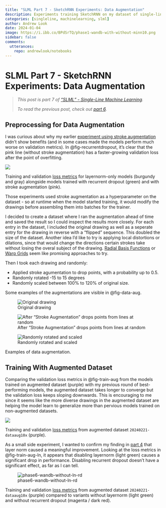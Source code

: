 ```yaml
---
title: "SLML Part 7 - SketchRNN Experiments: Data Augmentation"
description: Experiments training SketchRNN on my dataset of single-line drawings.
categories: [singleline, machinelearning, slml]
author: Andrew Look
date: 2024-01-04
image: https://i.ibb.co/BPdSrTQ/phase1-wandb-with-without-minn10.png
sidebar: false
comments:
  utterances:
    repo: andrewlook/notebooks
---
```


# SLML Part 7 - SketchRNN Experiments: Data Augmentation

> _This post is part 7 of ["SLML" - Single-Line Machine Learning](/projects/slml.qmd)._
> 
> _To read the previous post, check out [part 6](./slml_part6.qmd)._

<!--
>
> _If you want to keep reading, check out [part 8](./slml_part8.qmd)._
-->

## Preprocessing for Data Augmentation

I was curious about why my earlier [experiment using stroke augmentation](/slml_part4.html#recurrent-dropout) didn't show benefits (and in some cases made the models perform much worse on validation metrics). In @fig-recurrentdropout, it's clear that the pink line (without stroke augmentation) has a faster-growing validation loss after the point of overfitting.

:::{#fig-recurrentdropout .column-body-outset}
![](https://i.ibb.co/xJD1VMg/phase2-wandb-V2-recurrent-dropout.png)

Training and validation [loss metrics](https://wandb.ai/andrewlook/sketchrnn-pytorch/reports/look_i16_minn10-layernorm-with-without-recurrent-dropout--Vmlldzo2OTQ1Mzk5) for layernorm-only models (burgundy and gray) alongside models trained with recurrent dropout (green) and with stroke augmentation (pink).
:::

Those experiments used stroke augmentation as a hyperparameter on the dataset - so at runtime when the model started training, it would modify the drawings before assembling them into batches for the trainer.

I decided to create a dataset where I ran the augmentation ahead of time and saved the result so I could inspect the results more closely. For each entry in the dataset, I included the original drawing as well as a seperate entry for the drawing in reverse with a "flipped" sequence. This doubled the size of the dataset. [Another idea I'd like to try is applying local distortions or dilations, since that would change the directions certain strokes take without losing the overal subject of the drawing. [Radial Basis Functions](https://en.wikipedia.org/wiki/Radial_basis_function) or [Warp Grids](https://www.tvpaint.com/doc/tvp11/index.php?id=lesson-fx-distortion-warp-grid) seem like promising approaches to try.]{.aside}

Then I took each drawing and randomly:

- Applied stroke agumentation to drop points, with a probability up to 0.5.
- Randomly rotated -15 to 15 degrees
- Randomly scaled between 100% to 120% of original size.

Some examples of the augmentations are visible in @fig-data-aug.

:::{#fig-data-aug .column-body-outset layout-ncol=3}
![Original drawing](https://i.ibb.co/sq9YtDX/aug0.png)

![After "Stroke Augmentation" drops points from lines at random](https://i.ibb.co/VDp5d3D/aug1.png)

![Randomly rotated and scaled](https://i.ibb.co/z59gv5S/aug2.png)

Examples of data augmentation.
:::

## Training With Augmented Dataset

Comparing the validation loss metrics in @fig-train-aug from the models trained on augmented dataset (purple) with my previous round of best-performing models, the augmented dataset takes longer to converge but the validation loss keeps sloping downwards. This is encouraging to me since it seems like the more diverse drawings in the augmented dataset are helping the model learn to generalize more than pervious models trained on non-augmented datasets.

:::{#fig-train-aug .column-body-outset}
![](https://i.ibb.co/jbJ7RQF/phase6-wandb-epoch20240221-data-aug.png)

Training and validation [loss metrics](https://wandb.ai/andrewlook/sketchrnn-pytorch/reports/epoch20240221_expanded10x_trainval--Vmlldzo2OTQ1NjUw) from augmented dataset `20240221-dataaug10x` (purple).
:::

As a small side experiment, I wanted to confirm my finding in [part 4](./slml_part4.qmd) that layer norm caused a meaningful improvement. Looking at the loss metrics in @fig-train-aug-ln, it appears that disabling layernorm (light green) causes a significant drop in performance. Disabling recurrent dropout doesn't have a significant effect, as far as I can tell.

:::{#fig-train-aug-ln .column-body-outset}
![phase6-wandb-without-ln-rd](https://i.ibb.co/5L7BkNM/phase6-wandb-without-ln-rd.png)

Training and validation [loss metrics](https://wandb.ai/andrewlook/sketchrnn-pytorch/reports/epoch20240221-with-without-layernorm-recurrent-dropout--Vmlldzo2OTQ1NzA0) from augmented dataset `20240221-dataaug10x` (purple) compared to variants without layernorm (light green) and without recurrent dropout (magenta / dark red).
:::


<!--
> _If you want to keep reading, check out [part 7](./slml_part7.qmd) of my [SLML](/projects/slml.qmd) series._
-->


<!--

=== Phase 6 - Data Aug ===

* 1to0qyp3: [enchanting-fireworks-40\_\_dataaug10x | sketchrnn-pytorch – Weights & Biases](https://wandb.ai/andrewlook/sketchrnn-pytorch/runs/1to0qyp3?workspace=user-andrewlook)
* 5m3e5ent: [auspicious-dragon-43\_\_dataaug10x\_bestval | sketchrnn-pytorch – Weights & Biases](https://wandb.ai/andrewlook/sketchrnn-pytorch/runs/5m3e5ent?workspace=user-andrewlook)
	* note: identical hyperparams, but I had the model set up to save every 100 epochs. Since the much larger augmented dataset had longer epochs, the point of overfitting came around epoch
	* ![phase6-wandb-overfitting-point](https://i.ibb.co/bKkFsG6/phase6-wandb-overfitting-point.png)
-->